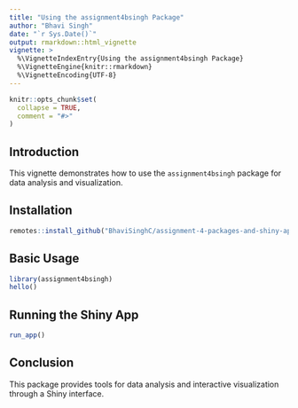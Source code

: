 ```yaml
---
title: "Using the assignment4bsingh Package"
author: "Bhavi Singh"
date: "`r Sys.Date()`"
output: rmarkdown::html_vignette
vignette: >
  %\VignetteIndexEntry{Using the assignment4bsingh Package}
  %\VignetteEngine{knitr::rmarkdown}
  %\VignetteEncoding{UTF-8}
---
```


```r
knitr::opts_chunk$set(
  collapse = TRUE,
  comment = "#>"
)
```

## Introduction

This vignette demonstrates how to use the `assignment4bsingh` package for data analysis and visualization.

## Installation

```r
remotes::install_github("BhaviSinghC/assignment-4-packages-and-shiny-apps-BhaviSinghC")
```

## Basic Usage

```r
library(assignment4bsingh)
hello()
```

## Running the Shiny App

```r
run_app()
```

## Conclusion

This package provides tools for data analysis and interactive visualization through a Shiny interface.
